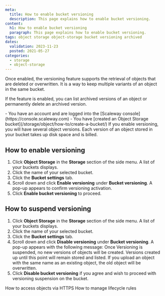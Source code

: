 ```yaml
---
meta:
  title: How to enable bucket versioning
  description: This page explains how to enable bucket versioning.
content:
  h1: How to enable bucket versioning
  paragraph: This page explains how to enable bucket versioning.
tags: object storage object-storage bucket versioning archived
dates:
  validation: 2023-11-23
  posted: 2021-05-27
categories:
  - storage
  - object-storage
---
```


<Macro id="requirements" >

Once enabled, the versioning feature supports the retrieval of objects that are deleted or overwritten. It is a way to keep multiple variants of an object in the same bucket.

If the feature is enabled, you can list archived versions of an object or permanently delete an archived version.

<Message type="requirement">
  - You have an account and are logged into the [Scaleway console](https://console.scaleway.com)
  - You have [created an Object Storage bucket](/storage/object/how-to/create-a-bucket/)
</Message>

<Message type="note">
  If you enable versioning, you will have several object versions. Each version of an object stored in your bucket takes up disk space and is billed.
</Message>

## How to enable versioning

1. Click **Object Storage** in the **Storage** section of the side menu. A list of your buckets displays.
2. Click the name of your selected bucket.
3. Click the **Bucket settings** tab.
4. Scroll down and click **Enable versioning** under **Bucket versioning**.
  A pop-up appears to confirm versioning activation.
5. Click **Enable bucket versioning** to proceed.

## How to suspend versioning

1. Click **Object Storage** in the **Storage** section of the side menu. A list of your buckets displays.
2. Click the name of your selected bucket.
3. Click the **Bucket settings** tab.
4. Scroll down and click **Disable versioning** under **Bucket versioning**.
   A pop-up appears with the following message:
    <Message type="important">
      Once Versioning is suspended, no new versions of objects will be created. Versions created up until this point will remain stored and listed. If you upload an object with the same name as an existing object, the old object will be overwritten.
    </Message>
5. Click **Disable bucket versioning** if you agree and wish to proceed with versioning suspension on the bucket.


<Navigation title="See also">
  <PreviousButton to="/storage/object/how-to/access-objects-via-https">How to access objects via HTTPS</PreviousButton>
  <NextButton to="/storage/object/how-to/manage-lifecycle-rules/">How to manage lifecycle rules</NextButton>
</Navigation>

